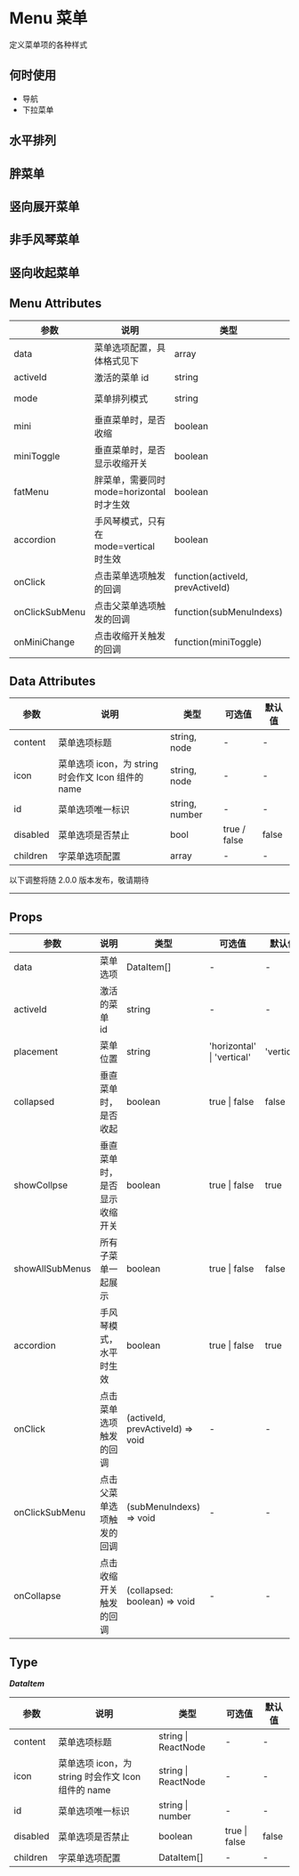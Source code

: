 # Menu 菜单

定义菜单项的各种样式

## 何时使用

- 导航
- 下拉菜单

## 水平排列


<DemoRow />

## 胖菜单


<DemoFat />

## 竖向展开菜单


<DemoVertical />

## 非手风琴菜单


<DemoNoAccordion />

## 竖向收起菜单


<DemoPack />

## Menu Attributes

| 参数           | 说明                                      | 类型                             | 可选值                | 默认值   |
| -------------- | ----------------------------------------- | -------------------------------- | --------------------- | -------- |
| data           | 菜单选项配置，具体格式见下                | array                            | -                     | -        |
| activeId       | 激活的菜单 id                             | string                           | -                     | -        |
| mode           | 菜单排列模式                              | string                           | horizontal / vertical | vertical |
| mini           | 垂直菜单时，是否收缩                      | boolean                          | true / false          | false    |
| miniToggle     | 垂直菜单时，是否显示收缩开关              | boolean                          | true / false          | true     |
| fatMenu        | 胖菜单，需要同时 mode=horizontal 时才生效 | boolean                          | true / false          | false    |
| accordion      | 手风琴模式，只有在 mode=vertical 时生效   | boolean                          | true / false          | true     |
| onClick        | 点击菜单选项触发的回调                    | function(activeId, prevActiveId) | -                     | -        |
| onClickSubMenu | 点击父菜单选项触发的回调                  | function(subMenuIndexs)          | -                     | -        |
| onMiniChange   | 点击收缩开关触发的回调                    | function(miniToggle)             | -                     | -        |

## Data Attributes

| 参数     | 说明                                               | 类型           | 可选值       | 默认值 |
| -------- | -------------------------------------------------- | -------------- | ------------ | ------ |
| content  | 菜单选项标题                                       | string, node   | -            | -      |
| icon     | 菜单选项 icon，为 string 时会作文 Icon 组件的 name | string, node   | -            | -      |
| id       | 菜单选项唯一标识                                   | string, number | -            | -      |
| disabled | 菜单选项是否禁止                                   | bool           | true / false | false  |
| children | 字菜单选项配置                                     | array          | -            | -      |

<div style={{ position: 'relative' }}>
  <span
    style={{
      position: 'absolute',
      background: '#fff',
      left: '50%',
      transform: ' translate(-50%,-50%)',
      fontSize: '18px',
      padding: 5,
      color: '#f63'
    }}
  >
    以下调整将随 2.0.0 版本发布，敬请期待
  </span>
  <hr style={{ marginTop: 50, marginBottom: 20, border: '0.5px dashed #c8c8c8' }} />
</div>

## Props

| 参数            | 说明                         | 类型                             | 可选值                     | 默认值     |
| --------------- | ---------------------------- | -------------------------------- | -------------------------- | ---------- |
| data            | 菜单选项                     | DataItem[]                       | -                          | -          |
| activeId        | 激活的菜单 id                | string                           | -                          | -          |
| placement       | 菜单位置                     | string                           | 'horizontal' \| 'vertical' | 'vertical' |
| collapsed       | 垂直菜单时，是否收起         | boolean                          | true \| false              | false      |
| showCollpse     | 垂直菜单时，是否显示收缩开关 | boolean                          | true \| false              | true       |
| showAllSubMenus | 所有子菜单一起展示           | boolean                          | true \| false              | false      |
| accordion       | 手风琴模式，水平时生效       | boolean                          | true \| false              | true       |
| onClick         | 点击菜单选项触发的回调       | (activeId, prevActiveId) => void | -                          | -          |
| onClickSubMenu  | 点击父菜单选项触发的回调     | (subMenuIndexs) => void          | -                          | -          |
| onCollapse      | 点击收缩开关触发的回调       | (collapsed: boolean) => void     | -                          | -          |

## Type

**_DataItem_**

| 参数     | 说明                                               | 类型                | 可选值        | 默认值 |
| -------- | -------------------------------------------------- | ------------------- | ------------- | ------ |
| content  | 菜单选项标题                                       | string \| ReactNode | -             | -      |
| icon     | 菜单选项 icon，为 string 时会作文 Icon 组件的 name | string \| ReactNode | -             | -      |
| id       | 菜单选项唯一标识                                   | string \| number    | -             | -      |
| disabled | 菜单选项是否禁止                                   | boolean             | true \| false | false  |
| children | 字菜单选项配置                                     | DataItem[]          | -             | -      |

